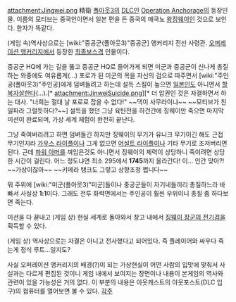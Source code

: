 attachment:Jingwei.png
精衛
[[폴아웃3]]의 [[DLC]]인 [[Operation Anchorage]]의 등장인물. 이름의 모티브는 중국인이면서 일본 편을 든 중국의 매국노 [[왕징웨이]]인 것으로 보인다. 한자가 똑같다.

(게임 속)역사상으로는 [wiki:"중공군(폴아웃3)"중공군] 앵커리지 전선 사령관. [[오퍼레이션 앵커리지]]에서 등장한 [[최종보스]]격 인물이다. 

중공군 HQ에 가는 길을 뚫고 중공군 HQ로 들어가게 되면 미군과 중공군이 신나게 총질하는 와중에도 여유롭게(…) 포로가 된 미군의 목을 자신의 검으로 따주면서 [wiki:"주인공(폴아웃3)"주인공]에게 덤벼들려고 하는데 설득 스킬이 높으면 [[일본인]]도 아니면서 [[할복]]자살한다(…).[* attachment:JinweiSuicide.png][* 더 압권인 것은 자결하면서 하는 대사. "너희는 절대 날 포로로 잡을 수 없다!" ~~댁이 사무라이냐~~ ~~모티브가 친일파라 그럴듯하다?~~] 설득을 했던 그냥 육탄전을 하건간에 징웨이만 죽으면 마지막 미션이 완료되며, 가상 세계 체험이 완전히 끝난다.

그냥 죽여버리려고 하면 덤벼들긴 하지만 징웨이의 무기가 유니크 무기이긴 해도 근접 무기인지라 [[가우스 라이플]]이나 그게 없으면 [[어설트 라이플]]이나 기타 무기로 조저버리면 된다. 근데 [[파워 아머]]를 껴입은것도 아니면서 징웨이의 체력이 상당하니 죽이려면 상당한 시간이 걸린다. 어느 정도냐면 최소 295에서 '''1745'''까지 올라간다! 이... 인간 맞아?! ~~가상이잖아~~ ~~키메라 탱크도 그렇고 상향조정 쩝니다~~

뭐 주위에 [wiki:"미군(폴아웃3)"미군]들이나 중공군들이 자기네들끼리 총질하느라 바빠서 사실상 '''1:1'''이다. 그래도 전투 화력면에서는 주인공이 훨씬 우위이니 총질 좀 하다보면 죽는다.

미션을 다 끝내고 (게임 상) 현실 세계로 돌아와서 창고 내에서 [[징웨이 장군의 전기검]]을 획득할 수 있다. 

(게임 상) 역사상으로는 자결은 아니고 전사했다고 되어있다. 즉 플레이어와 싸우다 죽는게 정식 루트...일지도? 

사실 오퍼레이션 앵커리지의 배경(?)이 되는 가상현실이 어떤 사람의 입맛에 맞춰서 사실과는 다르게 편집된 것이니 게임 내에서 보여지는 장면이나 내용이 본게임의 역사와 관련이 있을 가능성은 거의 없다. 이 부분의 내용은 아웃캐스트의 아웃포스트(DLC 입구)의 컴퓨터를 열어보면 볼 수 있다.
[[각주]]
